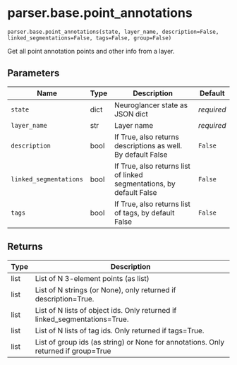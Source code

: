 # parser.base.point_annotations { #nglui.parser.base.point_annotations }

`parser.base.point_annotations(state, layer_name, description=False, linked_segmentations=False, tags=False, group=False)`

Get all point annotation points and other info from a layer.

## Parameters

| Name                   | Type   | Description                                                          | Default    |
|------------------------|--------|----------------------------------------------------------------------|------------|
| `state`                | dict   | Neuroglancer state as JSON dict                                      | _required_ |
| `layer_name`           | str    | Layer name                                                           | _required_ |
| `description`          | bool   | If True, also returns descriptions as well. By default False         | `False`    |
| `linked_segmentations` | bool   | If True, also returns list of linked segmentations, by default False | `False`    |
| `tags`                 | bool   | If True, also returns list of tags, by default False                 | `False`    |

## Returns

| Type   | Description                                                                        |
|--------|------------------------------------------------------------------------------------|
| list   | List of N 3-element points (as list)                                               |
| list   | List of N strings (or None), only returned if description=True.                    |
| list   | List of N lists of object ids. Only returned if linked_segmentations=True.         |
| list   | List of N lists of tag ids. Only returned if tags=True.                            |
| list   | List of group ids (as string) or None for annotations. Only returned if group=True |